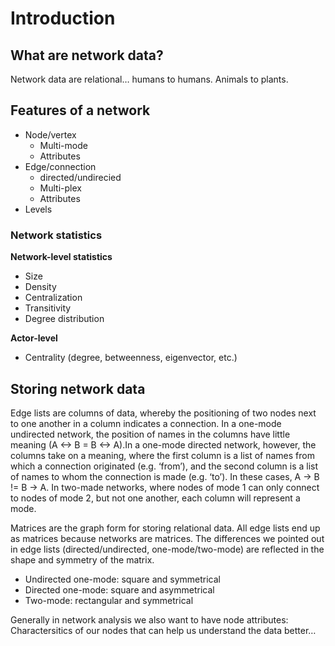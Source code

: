 # Introduction

## What are network data?

Network data are relational... humans to humans. Animals to plants. 

## Features of a network 
* Node/vertex
  * Multi-mode
  * Attributes
* Edge/connection
  * directed/undirecied
  * Multi-plex
  * Attributes
* Levels

### Network statistics 

**Network-level statistics**   

* Size  
* Density  
* Centralization  
* Transitivity  
* Degree distribution  

**Actor-level**  

* Centrality (degree, betweenness, eigenvector, etc.)
  

## Storing network data

Edge lists are columns of data, whereby the positioning of two nodes next to one another in a column indicates a connection. In a one-mode undirected network, the position of names in the columns have little meaning (A <-> B = B <-> A).In a one-mode directed network, however, the columns take on a meaning, where the first column is a list of names from which a connection originated (e.g. 'from'), and the second column is a list of names to whom the connection is made (e.g. 'to'). In these cases, A -> B != B -> A. In two-made networks, where nodes of mode 1 can only connect to nodes of mode 2, but not one another, each column will represent a mode. 

Matrices are the graph form for storing relational data. All edge lists end up as matrices because networks are matrices. The differences we pointed out in edge lists (directed/undirected, one-mode/two-mode) are reflected in the shape and symmetry of the matrix.

* Undirected one-mode: square and symmetrical
* Directed one-mode: square and asymmetrical
* Two-mode: rectangular and symmetrical  

Generally in network analysis we also want to have node attributes: Charactersitics of our nodes that can help us understand the data better...


